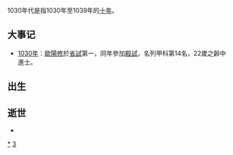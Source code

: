 {{Unreferenced|time=2018-09-17T04:06:40+00:00}}
{{DecadeTOC|1030}}
1030年代是指1030年至1039年的[[年代|十年]]。

== 大事记 ==
*[[1030年|1030年]]：[[歐陽修|歐陽修]]於[[省試|省試]]第一，同年參加[[殿試|殿試]]，名列甲科第14名，22歲之齡中進士。

== 出生 ==

== 逝世 ==
*

{{世紀|11}}

[[Category:1030年代|*]]
[[Category:11世纪各年代|3]]